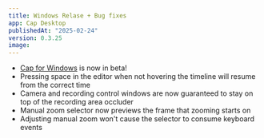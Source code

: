 ```yaml
---
title: Windows Relase + Bug fixes
app: Cap Desktop
publishedAt: "2025-02-24"
version: 0.3.25
image:
---
```


- [Cap for Windows](http://cap.so/download) is now in beta!
- Pressing space in the editor when not hovering the timeline will resume from the correct time
- Camera and recording control windows are now guaranteed to stay on top of the recording area occluder
- Manual zoom selector now previews the frame that zooming starts on
- Adjusting manual zoom won't cause the selector to consume keyboard events
